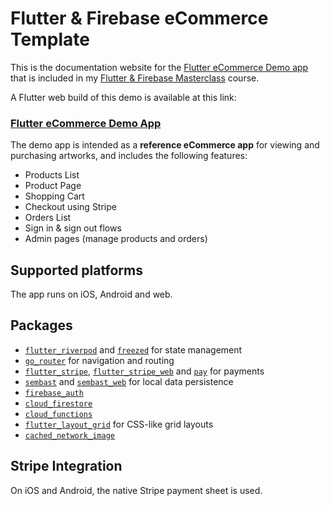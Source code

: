 # Flutter & Firebase eCommerce Template

This is the documentation website for the [Flutter eCommerce Demo app](https://my-shop-ecommerce-dev.web.app/) that is included in my [Flutter & Firebase Masterclass](#) course.

A Flutter web build of this demo is available at this link:

### [Flutter eCommerce Demo App](https://my-shop-ecommerce-dev.web.app/)

The demo app is intended as a **reference eCommerce app** for viewing and purchasing artworks, and includes the following features:

- Products List
- Product Page
- Shopping Cart
- Checkout using Stripe
- Orders List
- Sign in & sign out flows
- Admin pages (manage products and orders)

## Supported platforms

The app runs on iOS, Android and web.

## Packages

- [`flutter_riverpod`](https://pub.dev/packages/flutter_riverpod) and [`freezed`](https://pub.dev/packages/freezed) for state management
- [`go_router`](https://pub.dev/packages/go_router) for navigation and routing
- [`flutter_stripe`](https://pub.dev/packages/flutter_stripe), [`flutter_stripe_web`](https://pub.dev/packages/flutter_stripe_web) and [`pay`](https://pub.dev/packages/pay) for payments
- [`sembast`](https://pub.dev/packages/sembast) and [`sembast_web`](https://pub.dev/packages/sembast_web) for local data persistence
- [`firebase_auth`](https://pub.dev/packages/firebase_auth)
- [`cloud_firestore`](https://pub.dev/packages/cloud_firestore)
- [`cloud_functions`](https://pub.dev/packages/cloud_functions)
- [`flutter_layout_grid`](https://pub.dev/packages/flutter_layout_grid) for CSS-like grid layouts
- [`cached_network_image`](cached_network_image)

## Stripe Integration

On iOS and Android, the native Stripe payment sheet is used.


